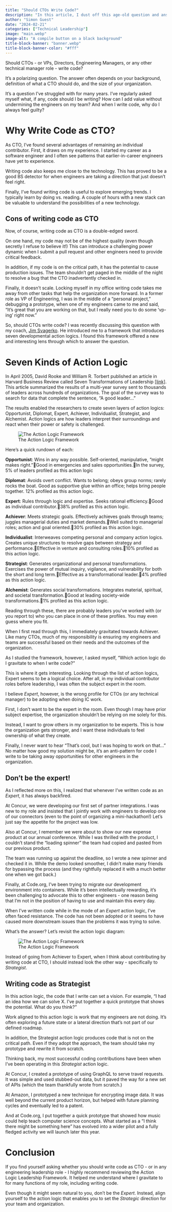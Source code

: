```yaml
---
title: "Should CTOs Write Code?"
description: "In this article, I dust off this age-old question and answer it using an action logic framework."
author: "Simon Guest"
date: "2024-02-21"
categories: ["Technical Leadership"]
image: "main.webp"
image-alt: "A compile button on a black background"
title-block-banner: "banner.webp"
title-block-banner-color: "#fff"
---
```


Should CTOs - or VPs, Directors, Engineering Managers, or any other technical manager role - write code?

It’s a polarizing question. The answer often depends on your background, definition of what a CTO should do, and the size of your organization.

It’s a question I've struggled with for many years. I’ve regularly asked myself what, if any, code should I be writing? How can I add value without undermining the engineers on my team? And when I write code, why do I always feel guilty?

# Why Write Code as CTO?

As CTO, I’ve found several advantages of remaining an individual contributor. First, it draws on my experience. I started my career as a software engineer and I often see patterns that earlier-in-career engineers have yet to experience.

Writing code also keeps me close to the technology. This has proved to be a good BS detector for when engineers are taking a direction that just doesn't feel right.

Finally, I’ve found writing code is useful to explore emerging trends. I typically learn by doing vs. reading. A couple of hours with a new stack can be valuable to understand the possibilities of a new technology.

## Cons of writing code as CTO

Now, of course, writing code as CTO is a double-edged sword.

On one hand, my code may not be of the highest quality (even though secretly I refuse to believe it!) This can introduce a challenging power dynamic when I submit a pull request and other engineers need to provide critical feedback.

In addition, if my code is on the critical path, it has the potential to cause production issues. The team shouldn't get paged in the middle of the night to resolve a bug that the CTO inadvertently checked in.

Finally, it doesn't scale. Locking myself in my office writing code takes me away from other tasks that help the organization more forward. In a former role as VP of Engineering, I was in the middle of a "personal project," debugging a prototype, when one of my engineers came to me and said, "It’s great that you are working on that, but I really need you to do some ‘vp-ing’ right now.”

So, should CTOs write code? I was recently discussing this question with my coach, [Jim Svagerko](https://www.linkedin.com/in/jimsvagerko/). He introduced me to a framework that introduces seven developmental action logics. I found this framework offered a new and interesting lens through which to answer the question.

# Seven Kinds of Action Logic

In April 2005, David Rooke and William R. Torbert published an article in Harvard Business Review called Seven Transformations of Leadership [[link]](https://hbr.org/2005/04/seven-transformations-of-leadership). This article summarized the results of a multi-year survey sent to thousands of leaders across hundreds of organizations. The goal of the survey was to search for data that complete the sentence, "A good leader..."

The results enabled the researchers to create seven layers of action logics: Opportunist, Diplomat, Expert, Achiever, Individualist, Strategist, and Alchemist. Action logics are how leaders interpret their surroundings and react when their power or safety is challenged.

![The Action Logic Framework](./framework.webp)

Here's a quick rundown of each:

**Opportunist**: Wins in any way possible. Self-oriented, manipulative, “might makes right.”Good in emergencies and sales opportunities.In the survey, 5% of leaders profiled as this action logic

**Diplomat**: Avoids overt conflict. Wants to belong; obeys group norms; rarely rocks the boat. Good as supportive glue within an office; helps bring people together. 12% profiled as this action logic.

**Expert**: Rules through logic and expertise. Seeks rational efficiency.Good as individual contributor.38% profiled as this action logic.

**Achiever**: Meets strategic goals. Effectively achieves goals through teams; juggles managerial duties and market demands.Well suited to managerial roles; action and goal oriented.30% profiled as this action logic.

**Individualist**: Interweaves competing personal and company action logics. Creates unique structures to resolve gaps between strategy and performance.Effective in venture and consulting roles.10% profiled as this action logic.

**Strategist**: Generates organizational and personal transformations. Exercises the power of mutual inquiry, vigilance, and vulnerability for both the short and long term.Effective as a transformational leader.4% profiled as this action logic.

**Alchemist**: Generates social transformations. Integrates material, spiritual, and societal transformation.Good at leading society-wide transformations.1% profiled as this action logic.

Reading through these, there are probably leaders you’ve worked with (or you report to) who you can place in one of these profiles. You may even guess where you fit.

When I first read through this, I immediately gravitated towards Achiever. Like many CTOs, much of my responsibility is ensuring my engineers and teams are successful based on their needs and the outcomes of the organization.

As I studied the framework, however, I asked myself, "Which action logic do I gravitate to when I write code?"

This is where it gets interesting. Looking through the list of action logics, Expert seems to be a logical choice. After all, in my individual contributor roles before leadership, I was often the subject expert in the room.

I believe _Expert_, however, is the wrong profile for CTOs (or any technical manager) to be adopting when doing IC work.

First, I don't want to be the expert in the room. Even though I may have prior subject expertise, the organization shouldn't be relying on me solely for this.

Instead, I want to grow others in my organization to be experts. This is how the organization gets stronger, and I want these individuals to feel ownership of what they create.

Finally, I never want to hear "That's cool, but I was hoping to work on that..." No matter how good my solution might be, it's an anti-pattern for code I write to be taking away opportunities for other engineers in the organization.

## Don’t be the expert!

As I reflected more on this, I realized that whenever I've written code as an _Expert_, it has always backfired.

At Concur, we were developing our first set of partner integrations. I was new to my role and insisted that I jointly work with engineers to develop one of our connectors (even to the point of organizing a mini-hackathon!) Let’s just say the appetite for the project was low.

Also at Concur, I remember we were about to show our new expense product at our annual conference. While I was thrilled with the product, I couldn't stand the "loading spinner" the team had copied and pasted from our previous product.

The team was running up against the deadline, so I wrote a new spinner and checked it in. While the demo looked smoother, I didn't make many friends for bypassing the process (and they rightfully replaced it with a much better one when we got back.)

Finally, at Code.org, I've been trying to migrate our development environment into containers. While it's been intellectually rewarding, it's been challenging to advocate this to other engineers - one reason being that I'm not in the position of having to use and maintain this every day.

When I’ve written code while in the mode of an _Expert_ action logic, I’ve often faced resistance. The code has not been adopted or it seems to have caused more downstream issues than the problems it was trying to solve.

What's the answer? Let's revisit the action logic diagram:

![The Action Logic Framework](./framework.webp)

Instead of going from Achiever to Expert, when I think about contributing by writing code at CTO, I should instead look the other way - specifically to _Strategist_.

## Writing code as Strategist

In this action logic, the code that I write can set a vision. For example, "I had an idea how we can solve X. I've put together a quick prototype that shows the potential. What do you think?"

Work aligned to this action logic is work that my engineers are not doing. It's often exploring a future state or a lateral direction that's not part of our defined roadmap.

In addition, the Strategist action logic produces code that is not on the critical path. Even if they adopt the approach, the team should take my prototype and rewrite it from scratch.

Thinking back, my most successful coding contributions have been when I've been operating in this _Strategist_ action logic.

At Concur, I created a prototype of using GraphQL to serve travel requests. It was simple and used stubbed-out data, but it paved the way for a new set of APIs (which the team thankfully wrote from scratch.)

At Amazon, I prototyped a new technique for encrypting image data. It was well beyond the current product horizon, but helped with future planning cycles and eventually led to a patent.

And at Code.org, I put together a quick prototype that showed how music could help teach computer science concepts. What started as a “I think there might be something here” has evolved into a wider pilot and a fully fledged activity we will launch later this year.

# Conclusion

If you find yourself asking whether you should write code as CTO - or in any engineering leadership role - I highly recommend reviewing the Action Logic Leadership Framework. It helped me understand where I gravitate to for many functions of my role, including writing code.

Even though it might seem natural to you, don't be the _Expert_. Instead, align yourself to the action logic that enables you to set the _Strategic_ direction for your team and organization.